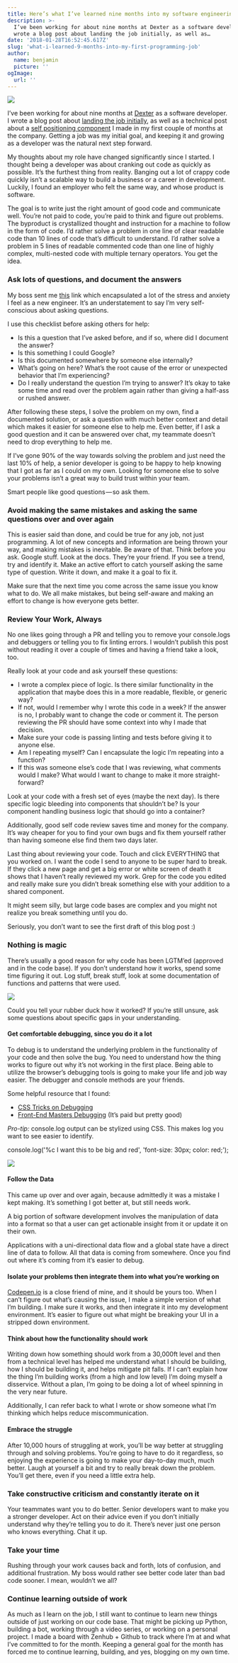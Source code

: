```yaml
---
title: Here’s what I’ve learned nine months into my software engineering job
description: >-
  I’ve been working for about nine months at Dexter as a software developer. I
  wrote a blog post about landing the job initially, as well as…
date: '2018-01-28T16:52:45.617Z'
slug: 'what-i-learned-9-months-into-my-first-programming-job'
author:
  name: benjamin
  picture: ''
ogImage:
  url: ''
---
```


![](/Users/benjaminschachter/Downloads/medium-export-53ea0a62798a34a070e02ba6c20fabcaa79f4d6071252b2620cbac428dd8bde9/posts/md_1652096354662/img/1__1NQVuCFgkbmUE0lWNI__dnw.jpeg)

I’ve been working for about nine months at [Dexter](https://medium.com/u/10e7d71b6655) as a software developer. I wrote a blog post about [landing the job initially](https://medium.freecodecamp.org/how-i-got-my-first-dev-job-and-what-im-going-to-do-next-4837b1e9c89c), as well as a technical post about a [self positioning component](https://hackernoon.com/self-positioning-react-components-7e5d99e9349f) I made in my first couple of months at the company. Getting a job was my initial goal, and keeping it and growing as a developer was the natural next step forward.

My thoughts about my role have changed significantly since I started. I thought being a developer was about cranking out code as quickly as possible. It’s the furthest thing from reality. Banging out a lot of crappy code quickly isn’t a scalable way to build a business or a career in development. Luckily, I found an employer who felt the same way, and whose product is software.

The goal is to write just the right amount of good code and communicate well. You’re not paid to code, you’re paid to think and figure out problems. The byproduct is crystallized thought and instruction for a machine to follow in the form of code. I’d rather solve a problem in one line of clear readable code than 10 lines of code that’s difficult to understand. I’d rather solve a problem in 5 lines of readable commented code than one line of highly complex, multi-nested code with multiple ternary operators. You get the idea.

### Ask lots of questions, and document the answers

My boss sent me [this](https://dev.to/andrewsmith1996/do-you-ever-get-frustrated-with-your-junior-developers-b84) link which encapsulated a lot of the stress and anxiety I feel as a new engineer. It’s an understatement to say I’m very self-conscious about asking questions.

I use this checklist before asking others for help:

- Is this a question that I’ve asked before, and if so, where did I document the answer?
- Is this something I could Google?
- Is this documented somewhere by someone else internally?
- What’s going on here? What’s the root cause of the error or unexpected behavior that I’m experiencing?
- Do I really understand the question I’m trying to answer? It’s okay to take some time and read over the problem again rather than giving a half-ass or rushed answer.

After following these steps, I solve the problem on my own, find a documented solution, or ask a question with much better context and detail which makes it easier for someone else to help me. Even better, if I ask a good question and it can be answered over chat, my teammate doesn’t need to drop everything to help me.

If I’ve gone 90% of the way towards solving the problem and just need the last 10% of help, a senior developer is going to be happy to help knowing that I got as far as I could on my own. Looking for someone else to solve your problems isn’t a great way to build trust within your team.

Smart people like good questions — so ask them.

### Avoid making the same mistakes and asking the same questions over and over again

This is easier said than done, and could be true for any job, not just programming. A lot of new concepts and information are being thrown your way, and making mistakes is inevitable. Be aware of that. Think before you ask. Google stuff. Look at the docs. They’re your friend. If you see a trend, try and identify it. Make an active effort to catch yourself asking the same type of question. Write it down, and make it a goal to fix it.

Make sure that the next time you come across the same issue you know what to do. We all make mistakes, but being self-aware and making an effort to change is how everyone gets better.

### Review Your Work, Always

No one likes going through a PR and telling you to remove your console.logs and debuggers or telling you to fix linting errors. I wouldn’t publish this post without reading it over a couple of times and having a friend take a look, too.

Really look at your code and ask yourself these questions:

- I wrote a complex piece of logic. Is there similar functionality in the application that maybe does this in a more readable, flexible, or generic way?
- If not, would I remember why I wrote this code in a week? If the answer is no, I probably want to change the code or comment it. The person reviewing the PR should have some context into why I made that decision.
- Make sure your code is passing linting and tests before giving it to anyone else.
- Am I repeating myself? Can I encapsulate the logic I’m repeating into a function?
- If this was someone else’s code that I was reviewing, what comments would I make? What would I want to change to make it more straight-forward?

Look at your code with a fresh set of eyes (maybe the next day). Is there specific logic bleeding into components that shouldn’t be? Is your component handling business logic that should go into a container?

Additionally, good self code review saves time and money for the company. It’s way cheaper for you to find your own bugs and fix them yourself rather than having someone else find them two days later.

Last thing about reviewing your code. Touch and click EVERYTHING that you worked on. I want the code I send to anyone to be super hard to break. If they click a new page and get a big error or white screen of death it shows that I haven’t really reviewed my work. Grep for the code you edited and really make sure you didn’t break something else with your addition to a shared component.

It might seem silly, but large code bases are complex and you might not realize you break something until you do.

Seriously, you don’t want to see the first draft of this blog post :)

### Nothing is magic

There’s usually a good reason for why code has been LGTM’ed (approved and in the code base). If you don’t understand how it works, spend some time figuring it out. Log stuff, break stuff, look at some documentation of functions and patterns that were used.

![](/Users/benjaminschachter/Downloads/medium-export-53ea0a62798a34a070e02ba6c20fabcaa79f4d6071252b2620cbac428dd8bde9/posts/md_1652096354662/img/1__0aWphq93q6n__iagD06Yizg.jpeg)

Could you tell your rubber duck how it worked? If you’re still unsure, ask some questions about specific gaps in your understanding.

#### Get comfortable debugging, since you do it a lot

To debug is to understand the underlying problem in the functionality of your code and then solve the bug. You need to understand how the thing works to figure out why it’s not working in the first place. Being able to utilize the browser’s debugging tools is going to make your life and job way easier. The debugger and console methods are your friends.

Some helpful resource that I found:

- [CSS Tricks on Debugging](https://css-tricks.com/debugging-tips-tricks/)
- [Front-End Masters Debugging](https://frontendmasters.com/courses/debugging-javascript/) (It’s paid but pretty good)

_Pro-tip:_ console.log output can be stylized using CSS. This makes log you want to see easier to identify.

console.log('%c I want this to be big and red', 'font-size: 30px; color: red;');

![](/Users/benjaminschachter/Downloads/medium-export-53ea0a62798a34a070e02ba6c20fabcaa79f4d6071252b2620cbac428dd8bde9/posts/md_1652096354662/img/1__b2xJzCNke1kuLiSzmHyXGQ.png)

#### Follow the Data

This came up over and over again, because admittedly it was a mistake I kept making. It’s something I got better at, but still needs work.

A big portion of software development involves the manipulation of data into a format so that a user can get actionable insight from it or update it on their own.

Applications with a uni-directional data flow and a global state have a direct line of data to follow. All that data is coming from somewhere. Once you find out where it’s coming from it’s easier to debug.

#### Isolate your problems then integrate them into what you’re working on

[Codepen.io](http://codepen.io) is a close friend of mine, and it should be yours too. When I can’t figure out what’s causing the issue, I make a simple version of what I’m building. I make sure it works, and then integrate it into my development environment. It’s easier to figure out what might be breaking your UI in a stripped down environment.

#### Think about how the functionality should work

Writing down how something should work from a 30,000ft level and then from a technical level has helped me understand what I should be building, how I should be building it, and helps mitigate pit falls. If I can’t explain how the thing I’m building works (from a high and low level) I’m doing myself a disservice. Without a plan, I’m going to be doing a lot of wheel spinning in the very near future.

Additionally, I can refer back to what I wrote or show someone what I’m thinking which helps reduce miscommunication.

#### Embrace the struggle

After 10,000 hours of struggling at work, you’ll be way better at struggling through and solving problems. You’re going to have to do it regardless, so enjoying the experience is going to make your day-to-day much, much better. Laugh at yourself a bit and try to really break down the problem. You’ll get there, even if you need a little extra help.

### Take constructive criticism and constantly iterate on it

Your teammates want you to do better. Senior developers want to make you a stronger developer. Act on their advice even if you don’t initially understand why they’re telling you to do it. There’s never just one person who knows everything. Chat it up.

### Take your time

Rushing through your work causes back and forth, lots of confusion, and additional frustration. My boss would rather see better code later than bad code sooner. I mean, wouldn’t we all?

### Continue learning outside of work

As much as I learn on the job, I still want to continue to learn new things outside of just working on our code base. That might be picking up Python, building a bot, working through a video series, or working on a personal project. I made a board with Zenhub + Github to track where I’m at and what I’ve committed to for the month. Keeping a general goal for the month has forced me to continue learning, building, and yes, blogging on my own time.
